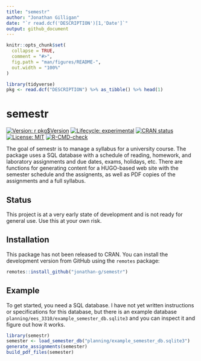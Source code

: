 ```yaml
---
title: "semestr"
author: "Jonathan Gilligan"
date: "`r read.dcf('DESCRIPTION')[1,'Date']`"
output: github_document
---
```


<!-- README.md is generated from README.Rmd. Please edit that file -->

```r
knitr::opts_chunk$set(
  collapse = TRUE,
  comment = "#>",
  fig.path = "man/figures/README-",
  out.width = "100%"
)

library(tidyverse)
pkg <- read.dcf("DESCRIPTION") %>% as_tibble() %>% head(1)
```

# semestr

<!-- badges: start -->
[![Version: `r pkg$Version`](https://img.shields.io/github/r-package/v/jonathan-g/semestr?label=version)](`r str_c("https://github.com/jonathan-g", pkg$Package, "releases", "tag", str_c("v", pkg$Version), sep = "/")`)
[![Lifecycle: experimental](https://img.shields.io/badge/lifecycle-experimental-orange.svg)](https://www.tidyverse.org/lifecycle/#experimental)
[![CRAN status](https://www.r-pkg.org/badges/version/semestr)](https://CRAN.R-project.org/package=semestr)
[![License: MIT](https://img.shields.io/badge/License-MIT-yellow.svg)](https://opensource.org/licenses/MIT)
[![R-CMD-check](https://github.com/jonathan-g/semestr/workflows/R-CMD-check/badge.svg)](https://github.com/jonathan-g/semestr/actions)
<!-- badges: end -->

The goal of semestr is to manage a syllabus for a university course.
The package uses a SQL database with a schedule of reading, homework,
and laboratory assignments and due dates, exams, holidays, etc.
There are functions for generating content for a HUGO-based web site
with the semester schedule and the assignents, as well as PDF copies
of the assignments and a full syllabus.

## Status

This project is at a very early state of development and is not ready for 
general use. Use this at your own risk.

## Installation

This package has not been released to CRAN. You can install the 
development version from GitHub using the `remotes` package:

``` r
remotes::install_github("jonathan-g/semestr")
```

## Example

To get started, you need a SQL database. I have not yet written 
instructions or specifications for this database, but there is an example
database `planning/ees_3310/example_semester_db.sqlite3` and you can 
inspect it and figure out how it works.


```r
library(semestr)
semester <- load_semester_db("planning/example_semester_db.sqlite3")
generate_assignments(semester)
build_pdf_files(semester)
```
